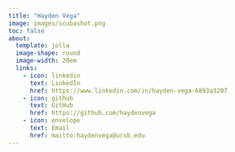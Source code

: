```yaml
---
title: "Hayden Vega" 
image: images/scubashot.png
toc: false 
about: 
  template: jolla 
  image-shape: round
  image-width: 20em 
  links:
    - icon: linkedin 
      text: LinkedIn
      href: https://www.linkedin.com/in/hayden-vega-6893a3207
    - icon: github
      text: GitHub
      href: https://github.com/haydenvega
    - icon: envelope
      text: Email
      href: mailto:haydenvega@ucsb.edu
---
```

